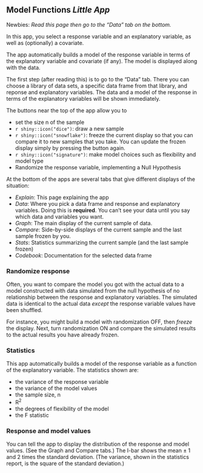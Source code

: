 ## **Model Functions _Little App_**

Newbies: *Read this page then go to the "Data" tab on the bottom.*

In this app, you select a response variable and an explanatory variable,
as well as (optionally) a covariate.

The app automatically builds a model of  the response variable
in terms of the explanatory variable and covariate (if any).  The model
is displayed along with the data.

The first step (after reading this) is to go to the "Data" tab. There you can choose a library of data sets, a specific data frame from that library, and reponse and explanatory variables. The data and a model of the response in terms of the explanatory variables will be shown immediately.

The buttons near the top of the app allow you to 

- set the size n of the sample
- `r shiny::icon("dice")`: draw a new sample 
- `r shiny::icon("snowflake")`: freeze the current display so that you can compare it to new samples that you take. You can update the frozen display simply by pressing the button again.
- `r shiny::icon("signature")`: make model choices such as flexibility and model type
- Randomize the response variable, implementing a Null Hypothesis

At the bottom of the apps are several tabs that give different displays of the situation:

- *Explain*: This page explaining the app
- *Data*: Where you pick a data frame and response and explanatory variables. Doing this is **required**. You can't see your data until you say which data and variables you want.
- *Graph*: The main display of the current sample of data.
- *Compare*: Side-by-side displays of the current sample and the last sample frozen by you.
- *Stats*: Statistics summarizing the current sample (and the last sample frozen)
- *Codebook*: Documentation for the selected data frame


### Randomize response

Often, you want to compare the model you  got with the actual data to a model constructed with data simulated from the null hypothesis of no relationship between the response and explanatory variables. The simulated data is identical to the actual data *except* the response variable values have been shuffled.

For instance,  you might build a model with randomization OFF, then *freeze* the display. Next, turn randomization ON and compare the simulated results to the actual results you have already frozen.

### Statistics

This app automatically builds a model of the response variable as a function of the explanatory variable. The statistics shown are:

- the variance of the response variable
- the variance of the model values
- the sample size, n
- R^2^
- the degrees of flexibility of the model
- the F statistic

### Response and model values

You can tell the app to display the distribution of the response and model values. (See the Graph and Compare tabs.) The I-bar shows the mean ± 1 and 2 times the standard deviation. (The variance, shown in the statistics report, is the square of the standard deviation.)



